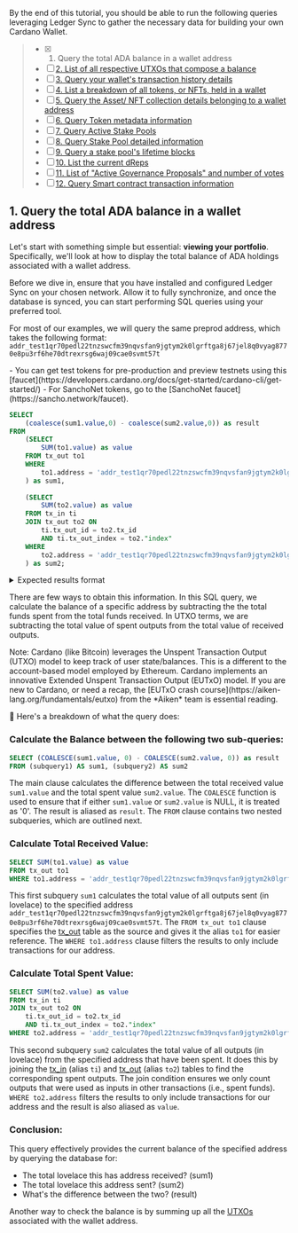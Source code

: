
<Callout emoji="✍️">

By the end of this tutorial, you should be able to run the following queries leveraging Ledger Sync to gather the necessary data for building your own Cardano Wallet.
>
> - [x] 1. Query the total ADA balance in a wallet address
> - [ ] [2. List of all respective UTXOs that compose a balance](https://cardano-foundation.github.io/cf-ledger-sync/use-case1/wallet02.mdx)
> - [ ] [3. Query your wallet's transaction history details](https://cardano-foundation.github.io/cf-ledger-sync/use-case1/wallet03.mdx)
> - [ ] [4. List a breakdown of all tokens, or NFTs, held in a wallet](https://cardano-foundation.github.io/cf-ledger-sync/use-case1/wallet04.mdx)
> - [ ] [5. Query the Asset/ NFT collection details belonging to a wallet address](https://cardano-foundation.github.io/cf-ledger-sync/use-case1/wallet05.mdx)
> - [ ] [6. Query Token metadata information](https://cardano-foundation.github.io/cf-ledger-sync/use-case1/wallet06.mdx)
> - [ ] [7. Query Active Stake Pools](https://cardano-foundation.github.io/cf-ledger-sync/use-case1/wallet07.mdx)
> - [ ] [8. Query Stake Pool detailed information](https://cardano-foundation.github.io/cf-ledger-sync/use-case1/wallet08.mdx)
> - [ ] [9. Query a stake pool's lifetime blocks](https://cardano-foundation.github.io/cf-ledger-sync/use-case1/wallet09.mdx)
> - [ ] [10. List the current dReps](https://cardano-foundation.github.io/cf-ledger-sync/use-case1/wallet10.mdx)
> - [ ] [11. List of "Active Governance Proposals" and number of votes](https://cardano-foundation.github.io/cf-ledger-sync/use-case1/wallet11.mdx)
> - [ ] [12. Query Smart contract transaction information](https://cardano-foundation.github.io/cf-ledger-sync/use-case1/wallet12.mdx)

</Callout>


## 1. Query the total ADA balance in a wallet address 

Let's start with something simple but essential: **viewing your portfolio**. Specifically, we'll look at how to display the total balance of ADA holdings associated with a wallet address.

<Callout type="warning" emoji="⚠️">
Before we dive in, ensure that you have installed and configured Ledger Sync on your chosen network. Allow it to fully synchronize, and once the database is synced, you can start performing SQL queries using your preferred tool.
</Callout>

For most of our examples, we will query the same preprod address, which takes the following format:
`addr_test1qr70pedl22tnzswcfm39nqvsfan9jgtym2k0lgrftga8j67jel8q0vyag8770e8pu3rf6he70dtrexrsg6waj09cae0svmt57t`

<Callout type="info" emoji="💡">
- You can get test tokens for pre-production and preview testnets using this [faucet](https://developers.cardano.org/docs/get-started/cardano-cli/get-started/)
- For SanchoNet tokens, go to the [SanchoNet faucet](https://sancho.network/faucet).
</Callout>

```sql
SELECT
    (coalesce(sum1.value,0) - coalesce(sum2.value,0)) as result
FROM
    (SELECT
        SUM(to1.value) as value
    FROM tx_out to1
    WHERE
        to1.address = 'addr_test1qr70pedl22tnzswcfm39nqvsfan9jgtym2k0lgrftga8j67jel8q0vyag8770e8pu3rf6he70dtrexrsg6waj09cae0svmt57t'
    ) as sum1,
    
    (SELECT
        SUM(to2.value) as value
    FROM tx_in ti
    JOIN tx_out to2 ON
        ti.tx_out_id = to2.tx_id
        AND ti.tx_out_index = to2."index"
    WHERE
        to2.address = 'addr_test1qr70pedl22tnzswcfm39nqvsfan9jgtym2k0lgrftga8j67jel8q0vyag8770e8pu3rf6he70dtrexrsg6waj09cae0svmt57t'
    ) as sum2;
```
<details>
<summary>
Expected results format
</summary>

```sql
4645032877132
```

</details>


There are few ways to obtain this information. In this SQL query, we calculate the balance of a specific address by subtracting the the total funds spent from the total funds received. In UTXO terms, we are subtracting the total value of spent outputs from the total value of received outputs. 

<Callout emoji="✍️">
 Note: Cardano (like Bitcoin) leverages the Unspent Transaction Output (UTXO) model to keep track of user state/balances. This is a different to the account-based model employed by Ethereum. Cardano implements an innovative Extended Unspent Transaction Output (EUTxO) model. If you are new to Cardano, or need a recap, the [EUTxO crash course](https://aiken-lang.org/fundamentals/eutxo) from the *Aiken* team is essential reading.  
</Callout>


🔎 Here's a breakdown of what the query does:

<Steps>

### Calculate the Balance between the following two sub-queries:

```sql
SELECT (COALESCE(sum1.value, 0) - COALESCE(sum2.value, 0)) as result 
FROM (subquery1) AS sum1, (subquery2) AS sum2
```

The main clause calculates the difference between the total received value `sum1.value` and the total spent value `sum2.value`. The `COALESCE` function is used to ensure that if either `sum1.value` or `sum2.value` is NULL, it is treated as '0'. The result is aliased as `result`. The `FROM` clause contains two nested subqueries, which are outlined next.

### Calculate Total Received Value:

```sql
SELECT SUM(to1.value) as value
FROM tx_out to1
WHERE to1.address = 'addr_test1qr70pedl22tnzswcfm39nqvsfan9jgtym2k0lgrftga8j67jel8q0vyag8770e8pu3rf6he70dtrexrsg6waj09cae0svmt57t'
```

This first subquery `sum1` calculates the total value of all outputs sent (in lovelace) to the specified address `addr_test1qr70pedl22tnzswcfm39nqvsfan9jgtym2k0lgrftga8j67jel8q0vyag8770e8pu3rf6he70dtrexrsg6waj09cae0svmt57t`. 
The `FROM tx_out to1` clause specifies the [tx_out](https://github.com/cardano-foundation/cf-ledger-sync/blob/main/docs/pages/schema.md#tx_out) table as the source and gives it the alias `to1` for easier reference. The `WHERE to1.address` clause filters the results to only include transactions for our address.

### Calculate Total Spent Value:

```sql
SELECT SUM(to2.value) as value
FROM tx_in ti
JOIN tx_out to2 ON
    ti.tx_out_id = to2.tx_id
    AND ti.tx_out_index = to2."index"
WHERE to2.address = 'addr_test1qr70pedl22tnzswcfm39nqvsfan9jgtym2k0lgrftga8j67jel8q0vyag8770e8pu3rf6he70dtrexrsg6waj09cae0svmt57t'
```

This second subquery `sum2` calculates the total value of all outputs (in lovelace) from the specified address that have been spent. It does this by joining the [tx_in](https://github.com/cardano-foundation/cf-ledger-sync/blob/main/docs/pages/schema.md#tx_in) (alias `ti`) and [tx_out](https://github.com/cardano-foundation/cf-ledger-sync/blob/main/docs/pages/schema.md#tx_out) (alias `to2`) tables to find the corresponding spent outputs. 
The join condition ensures we only count outputs that were used as inputs in other transactions (i.e., spent funds). `WHERE to2.address` filters the results to only include transactions for our address and the result is also aliased as `value`.

### Conclusion:
This query effectively provides the current balance of the specified address by querying the database for:
- The total lovelace this has address received? (sum1)
- The total lovelace this address sent? (sum2)
- What's the difference between the two? (result)

Another way to check the balance is by summing up all the [UTXOs](https://docs.cardano.org/about-cardano/learn/eutxo-explainer/) associated with the wallet address.

</Steps>

